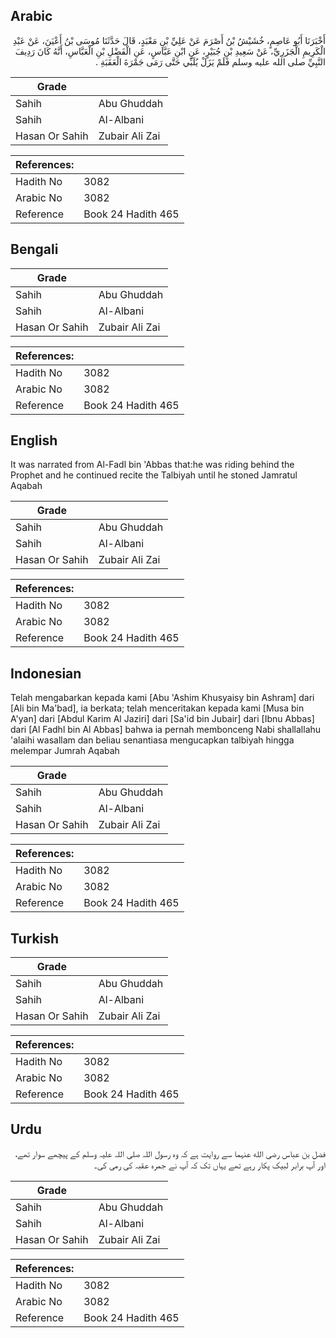 ## Arabic


<div dir="rtl" lang="ar" style={{fontSize:'larger',backgroundColor:'#f8f9fa',padding:20}}>
أَخْبَرَنَا أَبُو عَاصِمٍ، خُشَيْشُ بْنُ أَصْرَمَ عَنْ عَلِيِّ بْنِ مَعْبَدٍ، قَالَ حَدَّثَنَا مُوسَى بْنُ أَعْيَنَ، عَنْ عَبْدِ الْكَرِيمِ الْجَزَرِيِّ، عَنْ سَعِيدِ بْنِ جُبَيْرٍ، عَنِ ابْنِ عَبَّاسٍ، عَنِ الْفَضْلِ بْنِ الْعَبَّاسِ، أَنَّهُ كَانَ رَدِيفَ النَّبِيِّ صلى الله عليه وسلم فَلَمْ يَزَلْ يُلَبِّي حَتَّى رَمَى جَمْرَةَ الْعَقَبَةِ ‏.‏
</div>
<div style={{backgroundColor:'#f8f9fa',padding:20, marginBottom: 10}}><table> <thead> <tr> <th>Grade</th> <th></th> </tr> </thead> <tbody> <tr><td>Sahih</td><td>Abu Ghuddah</td></tr><tr><td>Sahih</td><td>Al-Albani</td></tr><tr><td>Hasan Or Sahih</td><td>Zubair Ali Zai</td></tr></tbody></table><table> <thead> <tr> <th>References:</th> <th></th> </tr> </thead> <tbody><tr><td>Hadith No</td><td>3082</td></tr><tr><td>Arabic No</td><td>3082</td></tr><tr><td>Reference</td><td>Book 24 Hadith 465</td></tr></tbody></table></div>

## Bengali


<div dir="ltr" lang="bn" style={{fontSize:'larger',backgroundColor:'#f8f9fa',padding:20}}>

</div>
<div style={{backgroundColor:'#f8f9fa',padding:20, marginBottom: 10}}><table> <thead> <tr> <th>Grade</th> <th></th> </tr> </thead> <tbody> <tr><td>Sahih</td><td>Abu Ghuddah</td></tr><tr><td>Sahih</td><td>Al-Albani</td></tr><tr><td>Hasan Or Sahih</td><td>Zubair Ali Zai</td></tr></tbody></table><table> <thead> <tr> <th>References:</th> <th></th> </tr> </thead> <tbody><tr><td>Hadith No</td><td>3082</td></tr><tr><td>Arabic No</td><td>3082</td></tr><tr><td>Reference</td><td>Book 24 Hadith 465</td></tr></tbody></table></div>

## English


<div dir="ltr" lang="en" style={{fontSize:'larger',backgroundColor:'#f8f9fa',padding:20}}>
It was narrated from Al-Fadl bin 'Abbas that:he was riding behind the Prophet and he continued recite the Talbiyah until he stoned Jamratul Aqabah
</div>
<div style={{backgroundColor:'#f8f9fa',padding:20, marginBottom: 10}}><table> <thead> <tr> <th>Grade</th> <th></th> </tr> </thead> <tbody> <tr><td>Sahih</td><td>Abu Ghuddah</td></tr><tr><td>Sahih</td><td>Al-Albani</td></tr><tr><td>Hasan Or Sahih</td><td>Zubair Ali Zai</td></tr></tbody></table><table> <thead> <tr> <th>References:</th> <th></th> </tr> </thead> <tbody><tr><td>Hadith No</td><td>3082</td></tr><tr><td>Arabic No</td><td>3082</td></tr><tr><td>Reference</td><td>Book 24 Hadith 465</td></tr></tbody></table></div>

## Indonesian


<div dir="ltr" lang="id" style={{fontSize:'larger',backgroundColor:'#f8f9fa',padding:20}}>
Telah mengabarkan kepada kami [Abu 'Ashim Khusyaisy bin Ashram] dari [Ali bin Ma'bad], ia berkata; telah menceritakan kepada kami [Musa bin A'yan] dari [Abdul Karim Al Jaziri] dari [Sa'id bin Jubair] dari [Ibnu Abbas] dari [Al Fadhl bin Al Abbas] bahwa ia pernah membonceng Nabi shallallahu 'alaihi wasallam dan beliau senantiasa mengucapkan talbiyah hingga melempar Jumrah Aqabah
</div>
<div style={{backgroundColor:'#f8f9fa',padding:20, marginBottom: 10}}><table> <thead> <tr> <th>Grade</th> <th></th> </tr> </thead> <tbody> <tr><td>Sahih</td><td>Abu Ghuddah</td></tr><tr><td>Sahih</td><td>Al-Albani</td></tr><tr><td>Hasan Or Sahih</td><td>Zubair Ali Zai</td></tr></tbody></table><table> <thead> <tr> <th>References:</th> <th></th> </tr> </thead> <tbody><tr><td>Hadith No</td><td>3082</td></tr><tr><td>Arabic No</td><td>3082</td></tr><tr><td>Reference</td><td>Book 24 Hadith 465</td></tr></tbody></table></div>

## Turkish


<div dir="ltr" lang="tr" style={{fontSize:'larger',backgroundColor:'#f8f9fa',padding:20}}>

</div>
<div style={{backgroundColor:'#f8f9fa',padding:20, marginBottom: 10}}><table> <thead> <tr> <th>Grade</th> <th></th> </tr> </thead> <tbody> <tr><td>Sahih</td><td>Abu Ghuddah</td></tr><tr><td>Sahih</td><td>Al-Albani</td></tr><tr><td>Hasan Or Sahih</td><td>Zubair Ali Zai</td></tr></tbody></table><table> <thead> <tr> <th>References:</th> <th></th> </tr> </thead> <tbody><tr><td>Hadith No</td><td>3082</td></tr><tr><td>Arabic No</td><td>3082</td></tr><tr><td>Reference</td><td>Book 24 Hadith 465</td></tr></tbody></table></div>

## Urdu


<div dir="rtl" lang="ur" style={{fontSize:'larger',backgroundColor:'#f8f9fa',padding:20}}>
فضل بن عباس رضی الله عنہما سے روایت ہے کہ وہ رسول اللہ صلی اللہ علیہ وسلم کے پیچھے سوار تھے، اور آپ برابر لبیک پکار رہے تھے یہاں تک کہ آپ نے جمرہ عقبہ کی رمی کی۔
</div>
<div style={{backgroundColor:'#f8f9fa',padding:20, marginBottom: 10}}><table> <thead> <tr> <th>Grade</th> <th></th> </tr> </thead> <tbody> <tr><td>Sahih</td><td>Abu Ghuddah</td></tr><tr><td>Sahih</td><td>Al-Albani</td></tr><tr><td>Hasan Or Sahih</td><td>Zubair Ali Zai</td></tr></tbody></table><table> <thead> <tr> <th>References:</th> <th></th> </tr> </thead> <tbody><tr><td>Hadith No</td><td>3082</td></tr><tr><td>Arabic No</td><td>3082</td></tr><tr><td>Reference</td><td>Book 24 Hadith 465</td></tr></tbody></table></div>